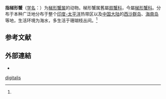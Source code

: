 {{Speciesbox
| name = 指梯形蟹
| status = 
| status_system = 
| image = 
| genus = Trapezia
| species = digitalis
| authority = (Latreille, 1825)<ref name='id11857'>{{cite web | url = http://www.bioinfo.cn/db05/BjdwSpecies.php?action=view&id=11857 |archiveurl=https://web.archive.org/web/20160305003148/http://www.bioinfo.cn/db05/BjdwSpecies.php?action=view&id=11857 |title=指梯形蟹 | work = 《中国动物物种编目数据库》 | publisher = 中国科学院微生物研究所 | author = 中国科学院动物研究所 |archivedate=2016-03-05 |accessdate=2016-09-17 |language=zh-hans }}</ref>
}}

'''指梯形蟹'''（[[学名|学名]]：{{lang|la|'''''Trapezia digitalis'''''}}）为[[梯形蟹属|梯形蟹属]]的动物。梯形蟹属舊屬[[扇蟹科|扇蟹科]]，今屬[[梯形蟹科|梯形蟹科]]。分布于本种广泛地分布于整个[[印度太平洋區|印度-太平洋]]热带区以及[[中国大陆|中国大陆]]的[[西沙群岛|西沙群岛]]、[[海南岛|海南岛]]等地，生活环境为海水，多生活于珊瑚枝丛间。<ref name='id11857'/>

== 参考文献 ==
{{reflist}}

==外部連結==
*{{Wikispecies-inline|Trapezia digitalis}}
{{Taxonbar|from=Q6498063}}

[[Category:梯形蟹属|digitalis]]


{{螃蟹小作品}}